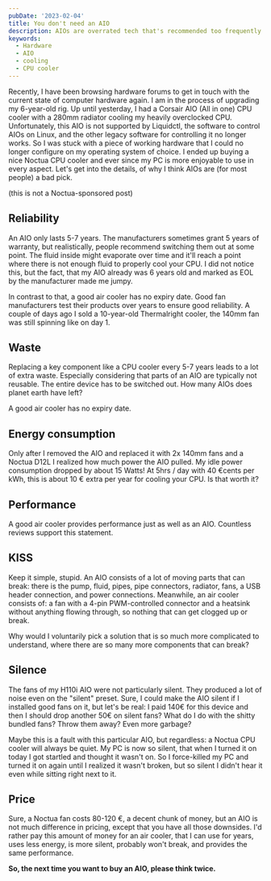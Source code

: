 ```yaml
---
pubDate: '2023-02-04'
title: You don't need an AIO
description: AIOs are overrated tech that's recommended too frequently without considering the downsides
keywords:
  - Hardware
  - AIO
  - cooling
  - CPU cooler
---
```


Recently, I have been browsing hardware forums to get in touch with the current state of computer hardware again. I am in the process of upgrading my 6-year-old rig. Up until yesterday, I had a Corsair AIO (All in one) CPU cooler with a 280mm radiator cooling my heavily overclocked CPU. Unfortunately, this AIO is not supported by Liquidctl, the software to control AIOs on Linux, and the other legacy software for controlling it no longer works. So I was stuck with a piece of working hardware that I could no longer configure on my operating system of choice. I ended up buying a nice Noctua CPU cooler and ever since my PC is more enjoyable to use in every aspect. Let's get into the details, of why I think AIOs are (for most people) a bad pick.

(this is not a Noctua-sponsored post)

## Reliability

An AIO only lasts 5-7 years. The manufacturers sometimes grant 5 years of warranty, but realistically, people recommend switching them out at some point. The fluid inside might evaporate over time and it'll reach a point where there is not enough fluid to properly cool your CPU. I did not notice this, but the fact, that my AIO already was 6 years old and marked as EOL by the manufacturer made me jumpy.

In contrast to that, a good air cooler has no expiry date. Good fan manufacturers test their products over years to ensure good reliability. A couple of days ago I sold a 10-year-old Thermalright cooler, the 140mm fan was still spinning like on day 1.

## Waste

Replacing a key component like a CPU cooler every 5-7 years leads to a lot of extra waste. Especially considering that parts of an AIO are typically not reusable. The entire device has to be switched out. How many AIOs does planet earth have left?

A good air cooler has no expiry date.

## Energy consumption

Only after I removed the AIO and replaced it with 2x 140mm fans and a Noctua D12L I realized how much power the AIO pulled. My idle power consumption dropped by about 15 Watts! At 5hrs / day with 40 €cents per kWh, this is about 10 € extra per year for cooling your CPU. Is that worth it?

## Performance

A good air cooler provides performance just as well as an AIO. Countless reviews support this statement.

## KISS

Keep it simple, stupid. An AIO consists of a lot of moving parts that can break: there is the pump, fluid, pipes, pipe connectors, radiator, fans, a USB header connection, and power connections. Meanwhile, an air cooler consists of: a fan with a 4-pin PWM-controlled connector and a heatsink without anything flowing through, so nothing that can get clogged up or break.

Why would I voluntarily pick a solution that is so much more complicated to understand, where there are so many more components that can break?

## Silence

The fans of my H110i AIO were not particularly silent. They produced a lot of noise even on the "silent" preset. Sure, I could make the AIO silent if I installed good fans on it, but let's be real: I paid 140€ for this device and then I should drop another 50€ on silent fans? What do I do with the shitty bundled fans? Throw them away? Even more garbage?

Maybe this is a fault with this particular AIO, but regardless: a Noctua CPU cooler will always be quiet. My PC is now so silent, that when I turned it on today I got startled and thought it wasn't on. So I force-killed my PC and turned it on again until I realized it wasn't broken, but so silent I didn't hear it even while sitting right next to it.

## Price

Sure, a Noctua fan costs 80-120 €, a decent chunk of money, but an AIO is not much difference in pricing, except that you have all those downsides. I'd rather pay this amount of money for an air cooler, that I can use for years, uses less energy, is more silent, probably won't break, and provides the same performance.

**So, the next time you want to buy an AIO, please think twice.**
